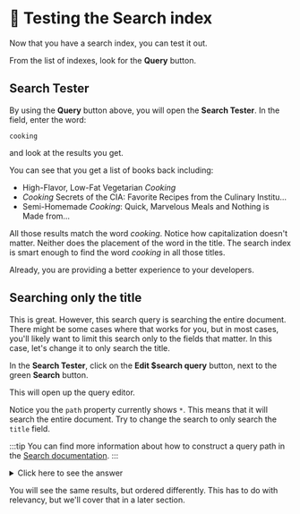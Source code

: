 # 👐 Testing the Search index

Now that you have a search index, you can test it out.

From the list of indexes, look for the **Query** button.

<Screenshot src="img/screenshots/2-search/3-test-search/1-query-button.png" alt="The Query button from the list of indexes" url="https://cloud.mongodb.com" />

## Search Tester

By using the **Query** button above, you will open the **Search Tester**. In the field, enter the word:

```
cooking
```

and look at the results you get.

<Screenshot src="img/screenshots/2-search/3-test-search/2-search-tester.png" alt="The Search Tester" url="https://cloud.mongodb.com" />

You can see that you get a list of books back including:
* High-Flavor, Low-Fat Vegetarian _Cooking_
* _Cooking_ Secrets of the CIA: Favorite Recipes from the Culinary Institu…
* Semi-Homemade _Cooking_: Quick, Marvelous Meals and Nothing is Made from…

All those results match the word _cooking_. Notice how capitalization doesn't matter. Neither does the placement of the word in the title. The search index is smart enough to find the word _cooking_ in all those titles.

Already, you are providing a better experience to your developers.

## Searching only the title

This is great. However, this search query is searching the entire document. There might be some cases where that works for you, but in most cases, you'll likely want to limit this search only to the fields that matter. In this case, let's change it to only search the title.

In the **Search Tester**, click on the **Edit $search query** button, next to the green **Search** button.

This will open up the query editor.

<Screenshot src="img/screenshots/2-search/3-test-search/3-query-editor.png" alt="The Edit $search query button" url="https://cloud.mongodb.com" />

Notice you the `path` property currently shows `*`. This means that it will search the entire document. Try to change the search to only search the `title` field.

:::tip
You can find more information about how to construct a query path in the [Search documentation](https://www.mongodb.com/docs/atlas/atlas-search/path-construction/).
:::

<details>
  <summary>Click here to see the answer</summary>
  <div>

```js
[
  {
    $search: {
      index: "fulltextsearch",
      text: {
        query: "cooking",
        path: ["title"]
      }
    }
  }
]
```

</div>
</details>

You will see the same results, but ordered differently. This has to do with relevancy, but we'll cover that in a later section.